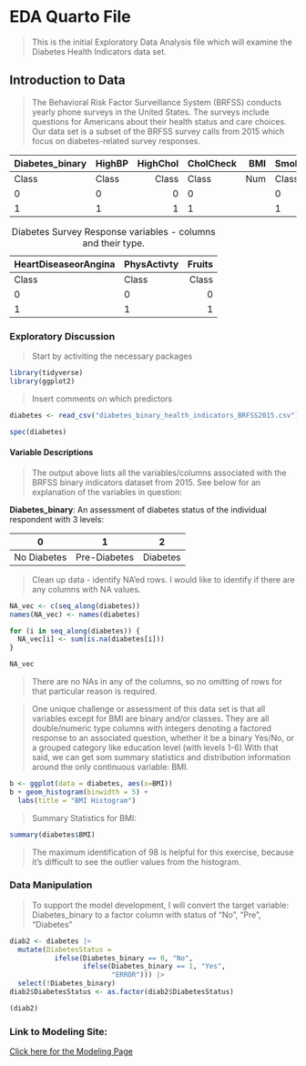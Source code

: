 # EDA Quarto File

> This is the initial Exploratory Data Analysis file which will examine the Diabetes Health Indicators data set.

## Introduction to Data
> The Behavioral Risk Factor Surveillance System (BRFSS) conducts yearly phone surveys in the United States. The surveys include questions for Americans about their health status and care choices. Our data set is a subset of the BRFSS survey calls from 2015 which focus on diabetes-related survey responses.

| Diabetes_binary | HighBP | HighChol | CholCheck | BMI | Smoker | Stroke |
|-----------------|:-------|---------:|:----------|----:|:-------|-------:|
|      Class      | Class  |   Class  |   Class   | Num | Class  |  Class |
|        0        |   0    |     0    |     0     |     |   0    |    0   |
|        1        |   1    |     1    |     1     |     |   1    |    1   |

| HeartDiseaseorAngina | PhysActivty | Fruits |
|----------------------|:------------|-------:|
|         Class        |    Class    | Class  |
|           0          |      0      |   0    |
|           1          |      1      |   1    |

: Diabetes Survey Response variables - columns and their type.

### Exploratory Discussion

> Start by activiting the necessary packages

```r
library(tidyverse)
library(ggplot2)
```


> Insert comments on which predictors 

```r
diabetes <- read_csv("diabetes_binary_health_indicators_BRFSS2015.csv")

spec(diabetes)
```

#### Variable Descriptions

> The output above lists all the variables/columns associated with the BRFSS binary indicators dataset from 2015. See below for an explanation of the variables in question:

**Diabetes_binary**: An assessment of diabetes status of the individual respondent with 3 levels:

|         0       |      1       |     2    |
|:---------------:|:------------:|:--------:|
|   No Diabetes   | Pre-Diabetes | Diabetes |

> Clean up data - identify NA'ed rows. I would like to identify if there are any columns with NA values.

```r
NA_vec <- c(seq_along(diabetes))
names(NA_vec) <- names(diabetes)

for (i in seq_along(diabetes)) {
  NA_vec[i] <- sum(is.na(diabetes[i]))
}

NA_vec
```
> There are no NAs in any of the columns, so no omitting of rows for that particular reason is required.

> One unique challenge or assessment of this data set is that all variables except for BMI are binary and/or classes. They are all double/numeric type columns with integers denoting a factored response to an associated question, whether it be a binary Yes/No, or a grouped category like education level (with levels 1-6)
> With that said, we can get som summary statistics and distribution information around the only continuous variable: BMI.

```r
b <- ggplot(data = diabetes, aes(x=BMI))
b + geom_histogram(binwidth = 5) +
  labs(title = "BMI Histogram")
```

> Summary Statistics for BMI:

```r
summary(diabetes$BMI)
```

> The maximum identification of 98 is helpful for this exercise, because it's difficult to see the outlier values from the histogram.

### Data Manipulation

> To support the model development, I will convert the target variable: Diabetes_binary to a factor column with status of "No", "Pre", "Diabetes"

```r
diab2 <- diabetes |>
  mutate(DiabetesStatus = 
           ifelse(Diabetes_binary == 0, "No",
                  ifelse(Diabetes_binary == 1, "Yes",
                         "ERROR"))) |>
  select(!Diabetes_binary)
diab2$DiabetesStatus <- as.factor(diab2$DiabetesStatus)

(diab2)
```


### Link to Modeling Site:

[Click here for the Modeling Page](Modeling.html)